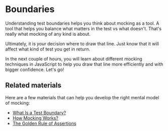 # Boundaries

<EpicVideo url="https://www.epicweb.dev/workshops/mocking-techniques-in-vitest/boundaries/recap-of-boundaries" />

Understanding test boundaries helps you think about mocking as a tool. A tool that helps you balance what matters in the test vs what doesn't. That's really what mocking of any kind is about.

Ultimately, it is _your_ decision where to draw that line. Just know that it will affect what kind of test you get in return.

In the next couple of hours, you will learn about different mocking techniques in JavaScript to help you draw that line more efficiently and with bigger confidence. Let's go!

## Related materials

Here are a few materials that can help you develop the right mental model of mocking:

- [What Is a Test Boundary?](https://www.epicweb.dev/what-is-a-test-boundary)
- [How Mocking Works?](https://howmocking.works/)
- [The Golden Rule of Assertions](https://www.epicweb.dev/the-golden-rule-of-assertions)
